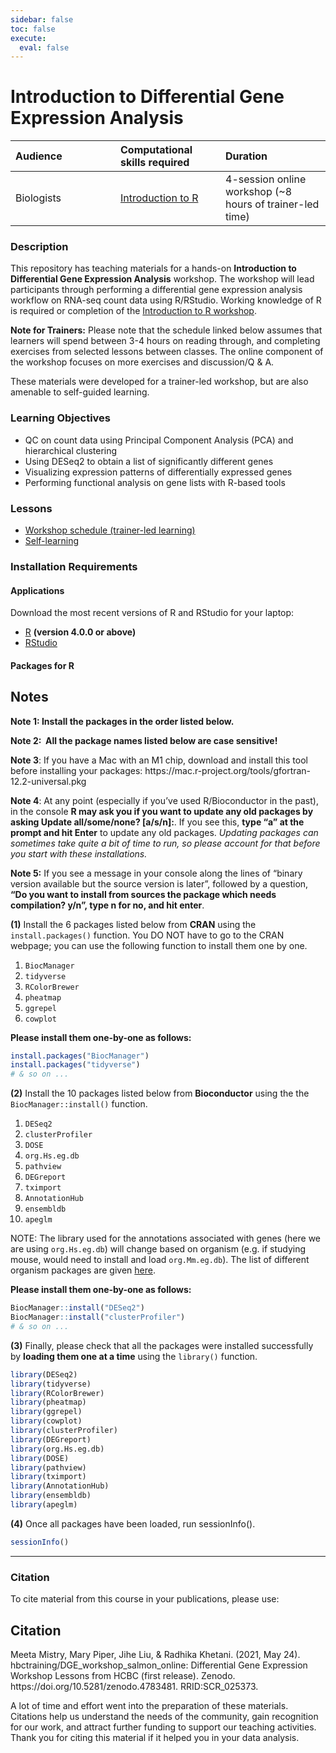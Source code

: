 ```yaml
---
sidebar: false
toc: false
execute: 
  eval: false
---
```


# Introduction to Differential Gene Expression Analysis

| Audience | Computational skills required| Duration |
:----------|:----------|:----------|
| Biologists | [Introduction to R](https://hbctraining.github.io/Intro-to-R-flipped/) | 4-session online workshop (~8 hours of trainer-led time) |

### Description

This repository has teaching materials for a hands-on **Introduction to Differential Gene Expression Analysis** workshop. The workshop will lead participants through performing a differential gene expression analysis workflow on RNA-seq count data using R/RStudio. Working knowledge of R is required or completion of the [Introduction to R workshop](https://hbctraining.github.io/Intro-to-R-flipped/). 

**Note for Trainers:** Please note that the schedule linked below assumes that learners will spend between 3-4 hours on reading through, and completing exercises from selected lessons between classes. The online component of the workshop focuses on more exercises and discussion/Q & A.

::: callout-note
These materials were developed for a trainer-led workshop, but are also amenable to self-guided learning.
:::

### Learning Objectives

- QC on count data using Principal Component Analysis (PCA) and hierarchical clustering
- Using DESeq2 to obtain a list of significantly different genes
- Visualizing expression patterns of differentially expressed genes
- Performing functional analysis on gene lists with R-based tools

### Lessons

* [Workshop schedule (trainer-led learning)](lessons/schedule.qmd)
* [Self-learning](lessons/links-to-lessons.qmd)

### Installation Requirements

#### Applications

Download the most recent versions of R and RStudio for your laptop:

 - [R](http://lib.stat.cmu.edu/R/CRAN/) **(version 4.0.0 or above)**
 - [RStudio](https://www.rstudio.com/products/rstudio/download/#download)

#### Packages for R

::: callout-note
# Notes

**Note 1: Install the packages in the order listed below.**

**Note 2:  All the package names listed below are case sensitive!**

**Note 3**: If you have a Mac with an M1 chip, download and install this tool before installing your packages: https://mac.r-project.org/tools/gfortran-12.2-universal.pkg

**Note 4**: At any point (especially if you’ve used R/Bioconductor in the past), in the console **R may ask you if you want to update any old packages by asking Update all/some/none? [a/s/n]:**. If you see this, **type "a" at the prompt and hit Enter** to update any old packages. _Updating packages can sometimes take quite a bit of time to run, so please account for that before you start with these installations._  

**Note 5:** If you see a message in your console along the lines of “binary version available but the source version is later”, followed by a question, **“Do you want to install from sources the package which needs compilation? y/n”, type n for no, and hit enter**.
:::

**(1)** Install the 6 packages listed below from **CRAN** using the `install.packages()` function. You DO NOT have to go to the CRAN webpage; you can use the following function to install them one by one.

1. `BiocManager`
2. `tidyverse`
3. `RColorBrewer`
4. `pheatmap`
5. `ggrepel`
6. `cowplot`

**Please install them one-by-one as follows:**

```r
install.packages("BiocManager")
install.packages("tidyverse")
# & so on ...
```

**(2)** Install the 10 packages listed below from **Bioconductor** using the the `BiocManager::install()` function.

1. `DESeq2`
2. `clusterProfiler`
3. `DOSE`
4. `org.Hs.eg.db`
5. `pathview`
6. `DEGreport`
7. `tximport`
8. `AnnotationHub`
9. `ensembldb`
10. `apeglm`

::: callout-note
NOTE: The library used for the annotations associated with genes (here we are using `org.Hs.eg.db`) will change based on organism (e.g. if studying mouse, would need to install and load `org.Mm.eg.db`). The list of different organism packages are given [here](https://github.com/hbctraining/Training-modules/raw/master/DGE-functional-analysis/img/available_annotations.png).
:::

**Please install them one-by-one as follows:**

```r
BiocManager::install("DESeq2")
BiocManager::install("clusterProfiler")
# & so on ...
```

**(3)** Finally, please check that all the packages were installed successfully by **loading them one at a time** using the `library()` function.  

```r
library(DESeq2)
library(tidyverse)
library(RColorBrewer)
library(pheatmap)
library(ggrepel)
library(cowplot)
library(clusterProfiler)
library(DEGreport)
library(org.Hs.eg.db)
library(DOSE)
library(pathview)
library(tximport)
library(AnnotationHub)
library(ensembldb)
library(apeglm)
```

**(4)** Once all packages have been loaded, run sessionInfo().  

```r
sessionInfo()
```

---

### Citation

To cite material from this course in your publications, please use:

::: callout-important
# Citation
Meeta Mistry, Mary Piper, Jihe Liu, & Radhika Khetani. (2021, May 24). hbctraining/DGE_workshop_salmon_online: Differential Gene Expression Workshop Lessons from HCBC (first release). Zenodo. https://doi.org/10.5281/zenodo.4783481. RRID:SCR_025373.
:::

A lot of time and effort went into the preparation of these materials. Citations help us understand the needs of the community, gain recognition for our work, and attract further funding to support our teaching activities. Thank you for citing this material if it helped you in your data analysis.
